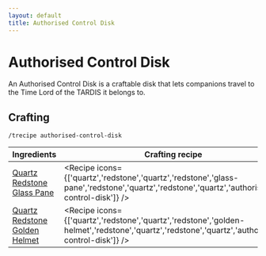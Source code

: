 ```yaml
---
layout: default
title: Authorised Control Disk
---
```



Authorised Control Disk
===================

An Authorised Control Disk is a craftable disk that lets companions travel to the Time Lord of the TARDIS it belongs to.

## Crafting

`/trecipe authorised-control-disk`

| Ingredients | Crafting recipe | Difficulty |
| ----------- | --------------- | ------------- |
| [Quartz](https://minecraft.wiki/w/Quartz)<br/>[Redstone](https://minecraft.wiki/w/Redstone)<br/>[Glass Pane](https://minecraft.wiki/w/Glass_Pane) | <Recipe icons={['quartz','redstone','quartz','redstone','glass-pane','redstone','quartz','redstone','quartz','authorised-control-disk']} /> | easy |
| [Quartz](https://minecraft.wiki/w/Quartz)<br/>[Redstone](https://minecraft.wiki/w/Redstone)<br/>[Golden Helmet](https://minecraft.wiki/w/Golden_Helmet) | <Recipe icons={['quartz','redstone','quartz','redstone','golden-helmet','redstone','quartz','redstone','quartz','authorised-control-disk']} /> | hard |
